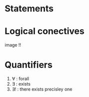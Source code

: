 # Statements


# Logical conectives

image !!

# Quantifiers

1. $\forall$ : forall
2. $\exists$ : exists
3. $\exists !$ : there exists precisley one
